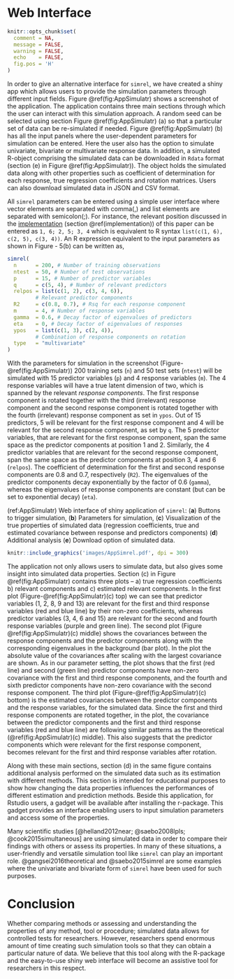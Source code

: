 # Web Interface #

```r
knitr::opts_chunk$set(
  comment = NA,
  message = FALSE,
  warning = FALSE,
  echo    = FALSE,
  fig.pos = 'H'
)
```

In order to give an alternative interface for `simrel`, we have created a shiny app which  allows users to provide the simulation parameters through different input fields. Figure \@ref(fig:AppSimulatr) shows a screenshot of the application. The application contains three main sections through which the user can interact with  this simulation approach. A random seed can be selected using section Figure \@ref(fig:AppSimulatr) (a) so that a particular set of data can be  re-simulated if needed. Figure \@ref(fig:AppSimulatr) (b) has all the input panels where the user-dependent  parameters for simulation can be entered. Here the user also has the option to simulate univariate, bivariate or multivariate response data. In addition, a simulated R-object comprising the simulated data can be downloaded in `Rdata` format (section (e) in Figure \@ref(fig:AppSimulatr)).  The object holds the simulated data along with other properties such as coefficient of determination for each response, true regression coefficients and rotation matrices. Users can also download simulated data in JSON and CSV format.

All `simrel` parameters can be entered using a simple user interface where vector elements are separated with comma(,) and list elements are separated with  semicolon(;). For instance, the relevant position discussed in the [implementation](#implementation) (section \@ref(implementation)) of this paper can be entered as `1, 6; 2, 5; 3, 4` which is equivalent to R syntax `list(c(1, 6), c(2, 5), c(3, 4))`. An R expression equivalent to the input parameters as shown in Figure - 5(b) can be written as,

```r
simrel(
  n      = 200, # Number of training observations
  ntest  = 50, # Number of test observations
  p      = 15, # Number of predictor variables
  q      = c(5, 4), # Number of relevant predictors
  relpos = list(c(1, 2), c(3, 4, 6)),
         # Relevant predictor components
  R2     = c(0.8, 0.7), # Rsq for each response component
  m      = 4, # Number of response variables
  gamma  = 0.6, # Decay factor of eigenvalues of predictors
  eta    = 0, # Decay factor of eigenvalues of responses
  ypos   = list(c(1, 3), c(2, 4)),
         # Combination of response components on rotation
  type   = "multivariate"
)
```

With the parameters for simulation in the screenshot (Figure-\@ref(fig:AppSimulatr)) 200 training sets (`n`) and 50 test sets (`ntest`) will be simulated with 15 predictor variables (`p`) and 4 response variables (`m`). The 4 response variables will have a true latent dimension of two, which is spanned by the relevant _response components_. The first response component is rotated together with the third (irrelevant) response component and the second response component is rotated together with the fourth (irrelevant) response component as set in `ypos`. Out of 15 predictors, 5 will be relevant for the first response component and 4 will be relevant for the second response component, as set by `q`. The 5 predictor variables, that are relevant for the first response component, span the same space as the predictor components at position 1 and 2. Similarly, the 4 predictor variables that are relevant for the second response component, span the same space as the predictor components at position 3, 4 and 6 (`relpos`). The coefficient of determination for the first and second response components are 0.8 and 0.7, respectively (`R2`). The eigenvalues of the predictor components decay exponentially by the factor of 0.6 (`gamma`), whereas the eigenvalues of response components are constant (but can be set to exponential decay) (`eta`).


(ref:AppSimulatr) Web interface of shiny application of `simrel`: (**a**) Buttons to trigger simulation, (**b**) Parameters for simulation, (**c**) Visualization of the true properties of simulated data (regression coefficients, true and estimated covariance between response and predictors components) (**d**) Additional analysis (**e**) Download option of simulated data.

```r
knitr::include_graphics('images/AppSimrel.pdf', dpi = 300)
```

The application not only allows users to simulate data, but also gives some insight into simulated data properties. Section (c) in Figure \@ref(fig:AppSimulatr) contains three plots -- a) true regression coefficients b) relevant components and c) estimated relevant components. In the first plot (Figure-\@ref(fig:AppSimulatr)(c) top) we can see that predictor variables (1, 2, 8, 9 and 13) are relevant for the first and third response variables (red and blue line) by their non-zero coefficients, whereas predictor variables (3, 4, 6 and 15) are relevant for the second and fourth response variables (purple and green line). The second plot (Figure \@ref(fig:AppSimulatr)(c) middle) shows the covariances between the response components and the predictor components along with the corresponding eigenvalues in the background (bar plot). In the plot the absolute value of the covariances after scaling with the largest covariance are shown. As in our parameter setting, the plot shows that the first (red line) and second (green line) predictor components have non-zero covariance with the first and third response components, and the fourth and sixth predictor components have non-zero covariance with the second response component. The third plot (Figure-\@ref(fig:AppSimulatr)(c) bottom) is the estimated covariances between the predictor components and the response variables, for the simulated data. Since the first and third response components are rotated together, in the plot, the covariance between the predictor components and the first and third response variables (red and blue line) are following similar patterns as the theoretical (\@ref(fig:AppSimulatr)(c) middle). This also suggests that the predictor components which were relevant for the first response component, becomes relevant for the first and third response variables after rotation.

Along with these main sections, section (d) in the same figure contains additional analysis performed on the simulated data such as its estimation with different methods. This section is intended for educational purposes to show how changing the data properties influences the performances of different estimation and prediction methods. Beside this application, for Rstudio users, a gadget will be available after installing the r-package. This gadget provides an interface enabling users to input simulation parameters and access some of the properties.

Many scientific studies [@helland2012near; @saebo2008lpls; @cook2015simultaneous] are using simulated data in order to compare their findings with others or assess its properties. In many of these situations, a user-friendly and versatile simulation tool like `simrel` can play an important role. @gangsei2016theoretical and @saebo2015simrel are some examples where the univariate and bivariate form of `simrel` have been used for such purposes.

# Conclusion

Whether comparing methods or assessing and understanding the properties of any method, tool or procedure; simulated data allows for controlled tests for researchers. However, researchers spend enormous amount of time creating such simulation tools so that they can obtain a particular nature of data. We believe that this tool along with the R-package and the easy-to-use shiny web interface will become an assistive tool for researchers in this respect.
